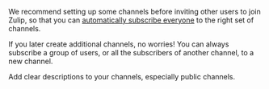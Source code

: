 

<ChannelsIntro />

We recommend setting up some channels before inviting other users to
join Zulip, so that you can [automatically subscribe
everyone](/help/set-default-channels-for-new-users) to the right set of
channels.

If you later create additional channels, no worries! You can always subscribe
a group of users, or all the subscribers of another channel, to a new channel.

<ZulipTip>
  Add clear descriptions to your channels, especially public channels.
</ZulipTip>
